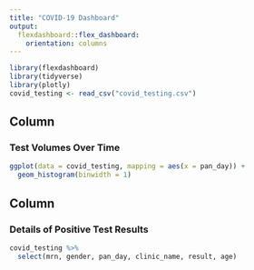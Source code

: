 ```yaml
---
title: "COVID-19 Dashboard"
output: 
  flexdashboard::flex_dashboard:
    orientation: columns
---
```


```r
library(flexdashboard)
library(tidyverse)
library(plotly)
covid_testing <- read_csv("covid_testing.csv")
```

Column
-----------------------------------------------------------------------

### Test Volumes Over Time

```r
ggplot(data = covid_testing, mapping = aes(x = pan_day)) +
  geom_histogram(binwidth = 1)
```

Column
-----------------------------------------------------------------------

### Details of Positive Test Results

```r
covid_testing %>%
  select(mrn, gender, pan_day, clinic_name, result, age)
```
